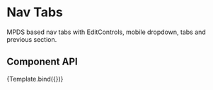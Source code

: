 
<Meta title="Components/NavTabs" component={NavTabs}/>

# Nav Tabs

MPDS based nav tabs with EditControls, mobile dropdown, tabs and previous section.

## Component API

<Props />


<Canvas>
  <Story name="NavTabs"
    argTypes={{
      onChangeTabs: { action: 'You have just touched the tab!' },
      onClickToggleDropdown: { action: 'Toggled dropdown!' },
      onClickGoBack: { action: 'Going back!' },
      onClickCreate: { action: 'Created!' },
      onClickSave: { action: 'Saved!' },
      onClickClear: { action: 'Cleared!' },
    }}
    args={{
      tabsIndicatorColor: "primary",
      backButtonDisable: false,
      editControlsRoot: "",
      hiddenEditControls: false,
      arrowToggleDropdownClasses: "",
      toggleDropdownTitle: "Report",
      hrefToggleDropdown: "/",
      backButtonTitle: "Previous"
    }}>
    {Template.bind({})}
   </Story>
</Canvas>
